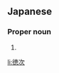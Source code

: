 ==Japanese==
{{ja-kanjitab|とく|じ}}

===Proper noun===
{{ja-pos|とくじ|proper}}

# {{given name|male|lang=ja|sort=とくじ}}

[[li:徳次]]